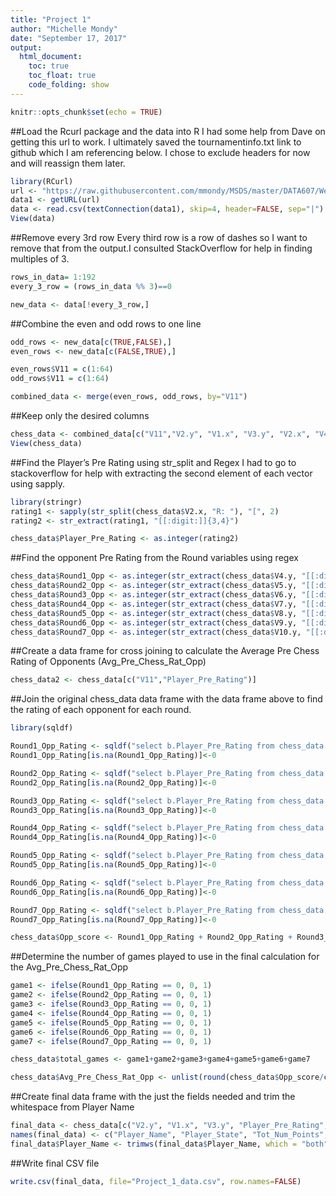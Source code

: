 ```yaml
---
title: "Project 1"
author: "Michelle Mondy"
date: "September 17, 2017"
output: 
  html_document:
    toc: true
    toc_float: true
    code_folding: show
---
```


```r
knitr::opts_chunk$set(echo = TRUE)
```

##Load the Rcurl package and the data into R
I had some help from Dave on getting this url to work. I ultimately saved the tournamentinfo.txt link to github which I am referencing below. I chose to exclude headers for now and will reassign them later.

```r
library(RCurl)
url <- "https://raw.githubusercontent.com/mmondy/MSDS/master/DATA607/Week%204/tournamentinfo.txt"
data1 <- getURL(url)
data <- read.csv(textConnection(data1), skip=4, header=FALSE, sep="|")
View(data)
```

##Remove every 3rd row
Every third row is a row of dashes so I want to remove that from the output.I consulted StackOverflow for help in finding multiples of 3.

```r
rows_in_data= 1:192
every_3_row = (rows_in_data %% 3)==0

new_data <- data[!every_3_row,]
```

##Combine the even and odd rows to one line

```r
odd_rows <- new_data[c(TRUE,FALSE),]
even_rows <- new_data[c(FALSE,TRUE),]

even_rows$V11 = c(1:64)
odd_rows$V11 = c(1:64)

combined_data <- merge(even_rows, odd_rows, by="V11")
```

##Keep only the desired columns

```r
chess_data <- combined_data[c("V11","V2.y", "V1.x", "V3.y", "V2.x", "V4.y", "V5.y", "V6.y", "V7.y", "V8.y", "V9.y", "V10.y")]
View(chess_data)
```

##Find the Player's Pre Rating using str_split and Regex
I had to go to stackoverflow for help with extracting the second element of each vector using sapply.

```r
library(stringr)
rating1 <- sapply(str_split(chess_data$V2.x, "R: "), "[", 2) 
rating2 <- str_extract(rating1, "[[:digit:]]{3,4}")

chess_data$Player_Pre_Rating <- as.integer(rating2)
```

##Find the opponent Pre Rating from the Round variables using regex

```r
chess_data$Round1_Opp <- as.integer(str_extract(chess_data$V4.y, "[[:digit:]]{1,2}"))
chess_data$Round2_Opp <- as.integer(str_extract(chess_data$V5.y, "[[:digit:]]{1,2}"))
chess_data$Round3_Opp <- as.integer(str_extract(chess_data$V6.y, "[[:digit:]]{1,2}"))
chess_data$Round4_Opp <- as.integer(str_extract(chess_data$V7.y, "[[:digit:]]{1,2}"))
chess_data$Round5_Opp <- as.integer(str_extract(chess_data$V8.y, "[[:digit:]]{1,2}"))
chess_data$Round6_Opp <- as.integer(str_extract(chess_data$V9.y, "[[:digit:]]{1,2}"))
chess_data$Round7_Opp <- as.integer(str_extract(chess_data$V10.y, "[[:digit:]]{1,2}"))
```


##Create a data frame for cross joining to calculate the Average Pre Chess Rating of Opponents (Avg_Pre_Chess_Rat_Opp)
```r
chess_data2 <- chess_data[c("V11","Player_Pre_Rating")]
```

##Join the original chess_data data frame with the data frame above to find the rating of each opponent for each round.

```r
library(sqldf)

Round1_Opp_Rating <- sqldf("select b.Player_Pre_Rating from chess_data a left join chess_data2 b on a.Round1_Opp = b.V11")
Round1_Opp_Rating[is.na(Round1_Opp_Rating)]<-0

Round2_Opp_Rating <- sqldf("select b.Player_Pre_Rating from chess_data a left join chess_data2 b on a.Round2_Opp = b.V11")
Round2_Opp_Rating[is.na(Round2_Opp_Rating)]<-0

Round3_Opp_Rating <- sqldf("select b.Player_Pre_Rating from chess_data a left join chess_data2 b on a.Round3_Opp = b.V11")
Round3_Opp_Rating[is.na(Round3_Opp_Rating)]<-0

Round4_Opp_Rating <- sqldf("select b.Player_Pre_Rating from chess_data a left join chess_data2 b on a.Round4_Opp = b.V11")
Round4_Opp_Rating[is.na(Round4_Opp_Rating)]<-0

Round5_Opp_Rating <- sqldf("select b.Player_Pre_Rating from chess_data a left join chess_data2 b on a.Round5_Opp = b.V11")
Round5_Opp_Rating[is.na(Round5_Opp_Rating)]<-0

Round6_Opp_Rating <- sqldf("select b.Player_Pre_Rating from chess_data a left join chess_data2 b on a.Round6_Opp = b.V11")
Round6_Opp_Rating[is.na(Round6_Opp_Rating)]<-0

Round7_Opp_Rating <- sqldf("select b.Player_Pre_Rating from chess_data a left join chess_data2 b on a.Round7_Opp = b.V11")
Round7_Opp_Rating[is.na(Round7_Opp_Rating)]<-0

chess_data$Opp_score <- Round1_Opp_Rating + Round2_Opp_Rating + Round3_Opp_Rating + Round4_Opp_Rating + Round5_Opp_Rating + Round6_Opp_Rating + Round7_Opp_Rating
```

##Determine the number of games played to use in the final calculation for the Avg_Pre_Chess_Rat_Opp

```r
game1 <- ifelse(Round1_Opp_Rating == 0, 0, 1)
game2 <- ifelse(Round2_Opp_Rating == 0, 0, 1)
game3 <- ifelse(Round3_Opp_Rating == 0, 0, 1)
game4 <- ifelse(Round4_Opp_Rating == 0, 0, 1)
game5 <- ifelse(Round5_Opp_Rating == 0, 0, 1)
game6 <- ifelse(Round6_Opp_Rating == 0, 0, 1)
game7 <- ifelse(Round7_Opp_Rating == 0, 0, 1)

chess_data$total_games <- game1+game2+game3+game4+game5+game6+game7

chess_data$Avg_Pre_Chess_Rat_Opp <- unlist(round(chess_data$Opp_score/chess_data$total_games, digits=0))
```


##Create final data frame with the just the fields needed and trim the whitespace from Player Name
```r
final_data <- chess_data[c("V2.y", "V1.x", "V3.y", "Player_Pre_Rating", "Avg_Pre_Chess_Rat_Opp")]
names(final_data) <- c("Player_Name", "Player_State", "Tot_Num_Points", "Player_Pre_Rating", "Avg_Pre_Chess_Rat_Opp")
final_data$Player_Name <- trimws(final_data$Player_Name, which = "both")
```

##Write final CSV file

```r
write.csv(final_data, file="Project_1_data.csv", row.names=FALSE)
```


